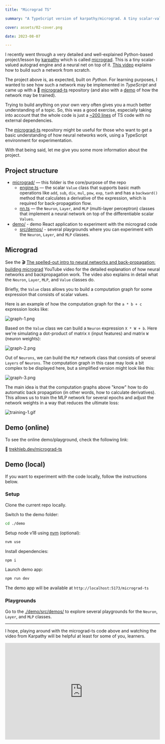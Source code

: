 ```yaml
---
title: "Micrograd TS"

summary: "A TypeScript version of karpathy/micrograd. A tiny scalar-valued autograd engine and a neural net on top of it."

cover: assets/02-cover.png

date: 2023-08-07

---
```


I recently went through a very detailed and well-explained Python-based project/lesson by [karpathy](https://twitter.com/karpathy) which is called [micrograd](https://github.com/karpathy/micrograd). This is a tiny scalar-valued autograd engine and a neural net on top of it. [This video](https://www.youtube.com/watch?v=VMj-3S1tku0) explains how to build such a network from scratch.

The project above is, as expected, built on *Python*. For learning purposes, I wanted to see how such a network may be implemented in *TypeScript* and came up with a 🤖 [micrograd-ts](https://github.com/trekhleb/micrograd-ts) repository (and also with a [demo](https://trekhleb.dev/micrograd-ts/) of how the network may be trained).

Trying to build anything on your own very often gives you a much better understanding of a topic. So, this was a good exercise, especially taking into account that the whole code is just a [~200 lines](https://github.com/trekhleb/micrograd-ts/tree/main/micrograd/) of TS code with no external dependencies.

The [micrograd-ts](https://github.com/trekhleb/micrograd-ts) repository might be useful for those who want to get a basic understanding of how neural networks work, using a TypeScript environment for experimentation.

With that being said, let me give you some more information about the project.

## Project structure

- [micrograd/](https://github.com/trekhleb/micrograd-ts/tree/main/micrograd/) — this folder is the core/purpose of the repo
  - [engine.ts](https://github.com/trekhleb/micrograd-ts/tree/main/micrograd/engine.ts) — the scalar `Value` class that supports basic math operations like `add`, `sub`, `div`, `mul`, `pow`, `exp`, `tanh` and has a `backward()` method that calculates a derivative of the expression, which is required for back-propagation flow.
  - [nn.ts](https://github.com/trekhleb/micrograd-ts/tree/main/micrograd/nn.ts) — the `Neuron`, `Layer`, and `MLP` (multi-layer perceptron) classes that implement a neural network on top of the differentiable scalar `Values`.
- [demo/](https://github.com/trekhleb/micrograd-ts/tree/main/demo/) - demo React application to experiment with the micrograd code
  - [src/demos/](https://github.com/trekhleb/micrograd-ts/tree/main/demo/src/demos/) - several playgrounds where you can experiment with the `Neuron`, `Layer`, and `MLP` classes.

## Micrograd

See the 🎬 [The spelled-out intro to neural networks and back-propagation: building micrograd](https://www.youtube.com/watch?v=VMj-3S1tku0) YouTube video for the detailed explanation of how neural networks and backpropagation work. The video also explains in detail what the `Neuron`, `Layer`, `MLP`, and `Value` classes do.

Briefly, the `Value` class allows you to build a computation graph for some expression that consists of scalar values.

Here is an example of how the computation graph for the `a * b + c` expression looks like:

![graph-1.png](./assets/graph-1.png)

Based on the `Value` class we can build a `Neuron` expression `X * W + b`. Here we're simulating a dot-product of matrix `X` (input features) and matrix `W` (neuron weights):

![graph-2.png](./assets/graph-2.png)

Out of `Neurons`, we can build the `MLP` network class that consists of several `Layers` of `Neurons`. The computation graph in this case may look a bit complex to be displayed here, but a simplified version might look like this:

![graph-3.png](./assets/graph-3.png)

The main idea is that the computation graphs above "know" how to do automatic back propagation (in other words, how to calculate derivatives). This allows us to train the MLP network for several epochs and adjust the network weights in a way that reduces the ultimate loss:

![training-1.gif](./assets/training-1.gif)

## Demo (online)

To see the online demo/playground, check the following link:

🔗 [trekhleb.dev/micrograd-ts](https://trekhleb.dev/micrograd-ts)

## Demo (local)

If you want to experiment with the code locally, follow the instructions below.

### Setup

Clone the current repo locally.

Switch to the demo folder:

```sh
cd ./demo
```

Setup node v18 using [nvm](https://github.com/nvm-sh/nvm) (optional):

```sh
nvm use
```

Install dependencies:

```sh
npm i
```

Launch demo app:

```sh
npm run dev
```

The demo app will be available at `http://localhost:5173/micrograd-ts`

### Playgrounds

Go to the [./demo/src/demos/](https://github.com/trekhleb/micrograd-ts/tree/main/demo/src/demos/) to explore several playgrounds for the `Neuron`, `Layer`, and `MLP` classes.

---

I hope, playing around with the micrograd-ts code above and watching the video from Karpathy will be helpful at least for some of you, learners.

<iframe width="100%" height="315" src="https://www.youtube.com/embed/Oan0VOWUBYo" title="Multilayer Perceptron Training" frameborder="0" allow="accelerometer; autoplay; clipboard-write; encrypted-media; gyroscope; picture-in-picture; web-share" allowfullscreen></iframe>
